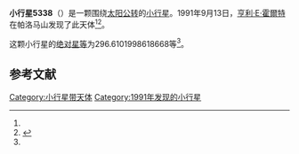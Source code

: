 {{Infobox planet
| bgcolour = #FFFFC0
| name = 5338 Michelblanc
| symbol = 
| image = 
| caption = 
| discovery = yes
| discovery_ref = 
| discoverer = [[亨利·E·霍爾特|亨利·E·霍爾特]]
| discovery_site = [[帕洛马山|帕洛马山]] 
| discovered = 1991年9月13日
| designations = yes
| mp_name = 
| named_after = 
| alt_names = 1991 RJ5/ 1981 RW6 / 1986 QL4 / 1986 RY12 / 1990 MN1
| mp_category = [[主带小行星|主带小行星]]
| orbit_ref = <ref name="a">[http://ssd.jpl.nasa.gov/sbdb.cgi?sstr=5338 5338 Michelblanc] {{Wayback|url=http://ssd.jpl.nasa.gov/sbdb.cgi?sstr=5338 |date=20201124020405 }}，小行星數據庫瀏覽器（JPL Small-Body Database Browser）－[[美国国家航空航天局|美国国家航空航天局]]喷气推进实验室</ref>
| epoch = 2456400.5 (2013年4月18日更新)
| aphelion = {{convert|3.08791271955958|AU|km|3|abbr=on|lk=out}}
| perihelion = {{convert|2.656542796887003|AU|km|3|abbr=on}}
| semimajor = {{convert|2.872227758223291|AU|km|3|abbr=on}}
| eccentricity = 0.075093265
| period = 1777.97946 [[日|日]]<br />4.87[[儒略年|儒略年]]
| avg_speed = 
| inclination = 3.358085426804706
| asc_node = 89.62932743226476
| mean_anomaly = 
| arg_peri = 296.6101998618668
| satellites = 
| physical_characteristics = yes
| dimensions = 
| mass = 
| density = 
| surface_grav = 
| escape_velocity = 
| sidereal_day = 
| axial_tilt = 
| pole_ecliptic_lat = 
| pole_ecliptic_lon = 
| albedo = 
| temperatures= 
| temp_name1 = 
| mean_temp_1 = 
| max_temp_1 = 
| temp_name2 = 
| max_temp_2 = 
| spectral_type = 
| abs_magnitude = 296.6101998618668
}}

'''小行星5338'''（{{lang-en|5338 Michelblanc}}）是一颗围绕[[太阳|太阳]][[公转|公转]]的[[小行星|小行星]]。1991年9月13日，[[亨利·E·霍爾特|亨利·E·霍爾特]]在帕洛马山发现了此天体<ref name="a" /><ref>{{cite news|title=小行星列表|url=http://cfa-www.harvard.edu/iau/lists/NumberedMPs.txt|accessdate=2013-07-08|newspaper=哈佛大学|archive-date=2008-05-17|archive-url=https://web.archive.org/web/20080517010638/http://cfa-www.harvard.edu/iau/lists/NumberedMPs.txt|dead-url=no}}</ref>。

这颗小行星的[[绝对星等|绝对星等]]为296.6101998618668等<ref name="a" />。

==参考文献==
{{reflist}}
{{Minor Planet Number|[[小行星5337|小行星5337]]|[[小行星5339|小行星5339]]}}

{{小天体}}

[[Category:小行星带天体|Category:小行星带天体]]
[[Category:1991年发现的小行星|Category:1991年发现的小行星]]

{{asteroid-stub}}
